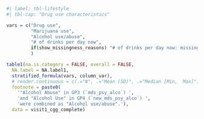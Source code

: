 ```r
#| label: tbl-lifestyle
#| tbl-cap: "Drug use characteristics"

vars = c("Drug use",
         "Marijuana use",
         "Alcohol use/abuse",
         "# of drinks per day now",
         if(show_missingness_reasons) "# of drinks per day now: missingness reasons"
         )

table1(na.is.category = FALSE, overall = FALSE,
  NA.label = NA.label1,
  stratified_formula(vars, column_var),
  # render.continuous = c(.="N", .="Mean (SD)", .="Median [Min,  Max]"),
  footnote = paste0(
    '"Alcohol Abuse" in GP3 (`mds_psy_alco`) ',
    'and "Alcohol Use" in GP4 (`new_mds_psy_alco`) ',
    'were combined as "Alcohol use/abuse".'),
  data = visit1_cgg_complete)

```
